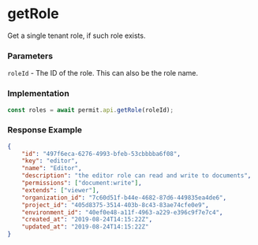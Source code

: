 # getRole

Get a single tenant role, if such role exists.

### Parameters

`roleId` - The ID of the role. This can also be the role name. <br/>

### Implementation

```js
const roles = await permit.api.getRole(roleId);
```

### Response Example

```json
{
	"id": "497f6eca-6276-4993-bfeb-53cbbbba6f08",
	"key": "editor",
	"name": "Editor",
	"description": "the editor role can read and write to documents",
	"permissions": ["document:write"],
	"extends": ["viewer"],
	"organization_id": "7c60d51f-b44e-4682-87d6-449835ea4de6",
	"project_id": "405d8375-3514-403b-8c43-83ae74cfe0e9",
	"environment_id": "40ef0e48-a11f-4963-a229-e396c9f7e7c4",
	"created_at": "2019-08-24T14:15:22Z",
	"updated_at": "2019-08-24T14:15:22Z"
}
```

